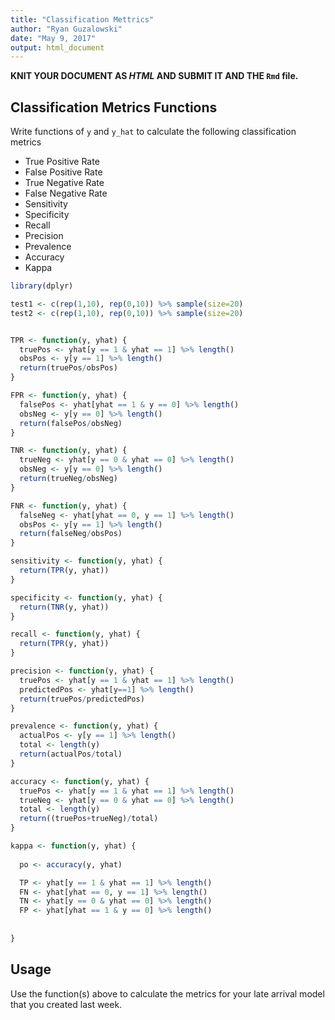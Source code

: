 ```yaml
---
title: "Classification Mettrics"
author: "Ryan Guzalowski"
date: "May 9, 2017"
output: html_document
---
```



**KNIT YOUR DOCUMENT AS *HTML* AND SUBMIT IT AND THE `Rmd` file.** 
 

## Classification Metrics Functions 

Write functions of `y` and `y_hat` to calculate the following classification metrics

* True Positive Rate  
* False Positive Rate
* True Negative Rate  
* False Negative Rate 
* Sensitivity 
* Specificity 
* Recall 
* Precision
* Prevalence 
* Accuracy
* Kappa

```r

library(dplyr)

test1 <- c(rep(1,10), rep(0,10)) %>% sample(size=20)
test2 <- c(rep(1,10), rep(0,10)) %>% sample(size=20)


TPR <- function(y, yhat) {
  truePos <- yhat[y == 1 & yhat == 1] %>% length()
  obsPos <- y[y == 1] %>% length()
  return(truePos/obsPos)
}

FPR <- function(y, yhat) {
  falsePos <- yhat[yhat == 1 & y == 0] %>% length()
  obsNeg <- y[y == 0] %>% length()
  return(falsePos/obsNeg)
}

TNR <- function(y, yhat) {
  trueNeg <- yhat[y == 0 & yhat == 0] %>% length()
  obsNeg <- y[y == 0] %>% length()
  return(trueNeg/obsNeg)
}

FNR <- function(y, yhat) {
  falseNeg <- yhat[yhat == 0, y == 1] %>% length()
  obsPos <- y[y == 1] %>% length()
  return(falseNeg/obsPos)
}

sensitivity <- function(y, yhat) {
  return(TPR(y, yhat))
}

specificity <- function(y, yhat) {
  return(TNR(y, yhat))
}

recall <- function(y, yhat) {
  return(TPR(y, yhat))
}

precision <- function(y, yhat) {
  truePos <- yhat[y == 1 & yhat == 1] %>% length()
  predictedPos <- yhat[y==1] %>% length()
  return(truePos/predictedPos)
}

prevalence <- function(y, yhat) {
  actualPos <- y[y == 1] %>% length()
  total <- length(y)
  return(actualPos/total)
}

accuracy <- function(y, yhat) {
  truePos <- yhat[y == 1 & yhat == 1] %>% length()
  trueNeg <- yhat[y == 0 & yhat == 0] %>% length()
  total <- length(y)
  return((truePos+trueNeg)/total)
}

kappa <- function(y, yhat) {
  
  po <- accuracy(y, yhat)

  TP <- yhat[y == 1 & yhat == 1] %>% length()
  FN <- yhat[yhat == 0, y == 1] %>% length()
  TN <- yhat[y == 0 & yhat == 0] %>% length()
  FP <- yhat[yhat == 1 & y == 0] %>% length()
  
  
}


```


## Usage 

Use the function(s) above to calculate the metrics for your late arrival model that
you created last week. 

```r


```

